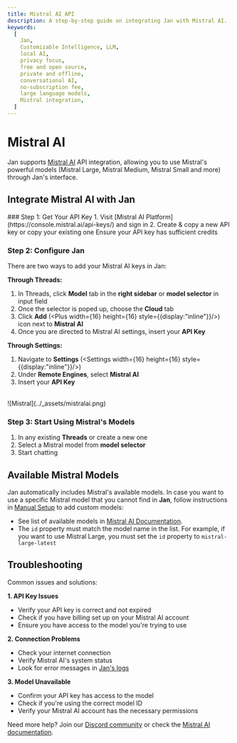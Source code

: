 ```yaml
---
title: Mistral AI API
description: A step-by-step guide on integrating Jan with Mistral AI.
keywords:
  [
    Jan,
    Customizable Intelligence, LLM,
    local AI,
    privacy focus,
    free and open source,
    private and offline,
    conversational AI,
    no-subscription fee,
    large language models,
    Mistral integration,
  ]
---
```



# Mistral AI

Jan supports [Mistral AI](https://mistral.ai/) API integration, allowing you to use Mistral's powerful models (Mistral Large, Mistral Medium, Mistral Small and more) through Jan's interface.

## Integrate Mistral AI with Jan

<Steps>
### Step 1: Get Your API Key
1. Visit [Mistral AI Platform](https://console.mistral.ai/api-keys/) and sign in
2. Create & copy a new API key or copy your existing one

<Callout type='info'>
Ensure your API key has sufficient credits
</Callout>

### Step 2: Configure Jan
There are two ways to add your Mistral AI keys in Jan:

**Through Threads:**
1. In Threads, click **Model** tab in the **right sidebar** or **model selector** in input field
2. Once the selector is poped up, choose the **Cloud** tab
3. Click **Add** (<Plus width={16} height={16} style={{display:"inline"}}/>) icon next to **Mistral AI**
4. Once you are directed to Mistral AI settings, insert your **API Key**

**Through Settings:**
1. Navigate to **Settings** (<Settings width={16} height={16} style={{display:"inline"}}/>)
2. Under **Remote Engines**, select **Mistral AI**
3. Insert your **API Key**

<br/>
![Mistral](../_assets/mistralai.png)
<br/>

### Step 3: Start Using Mistral's Models

1. In any existing **Threads** or create a new one
2. Select a Mistral model from **model selector**
3. Start chatting
</Steps>

## Available Mistral Models

Jan automatically includes Mistral's available models. In case you want to use a specific Mistral model that you cannot find in **Jan**, follow instructions in [Manual Setup](/docs/models/manage-models#4-manual-setup) to add custom models:
  - See list of available models in [Mistral AI Documentation](https://docs.mistral.ai/platform/endpoints).
  - The `id` property must match the model name in the list. For example, if you want to use Mistral Large, you must set the `id` property to `mistral-large-latest`

## Troubleshooting

Common issues and solutions:

**1. API Key Issues**
- Verify your API key is correct and not expired
- Check if you have billing set up on your Mistral AI account
- Ensure you have access to the model you're trying to use

**2. Connection Problems**
- Check your internet connection
- Verify Mistral AI's system status
- Look for error messages in [Jan's logs](/docs/troubleshooting#how-to-get-error-logs)

**3. Model Unavailable**
- Confirm your API key has access to the model
- Check if you're using the correct model ID
- Verify your Mistral AI account has the necessary permissions

Need more help? Join our [Discord community](https://discord.gg/FTk2MvZwJH) or check the [Mistral AI documentation](https://docs.mistral.ai/).
